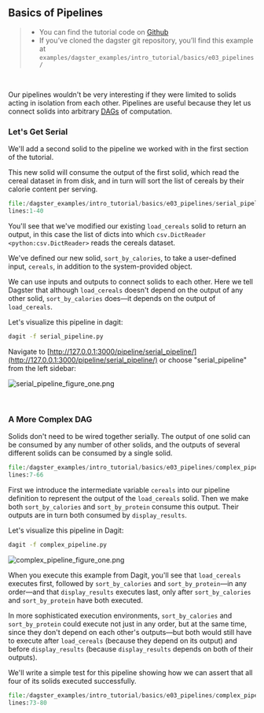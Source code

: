 
<DynamicMetaTags
  title="Basics of Pipelines | Dagster"
  description="Dagster is a system for building modern data applications."
/>


## Basics of Pipelines

> - You can find the tutorial code on
>   [Github](https://github.com/dagster-io/dagster/tree/master/examples/dagster_examples/intro_tutorial/basics/e03_pipelines/)
> - If you’ve cloned the dagster git repository, you’ll find this example at
>   `examples/dagster_examples/intro_tutorial/basics/e03_pipelines/`

<br />

Our pipelines wouldn't be very interesting if they were limited to solids acting in isolation from
each other. Pipelines are useful because they let us connect solids into arbitrary
[DAGs](https://en.wikipedia.org/wiki/Directed_acyclic_graph) of computation.

### Let's Get Serial

We'll add a second solid to the pipeline we worked with in the first section of the tutorial.

This new solid will consume the output of the first solid, which read the cereal dataset in from
disk, and in turn will sort the list of cereals by their calorie content per serving.

```python literalinclude emphasize-lines=16,20,38 caption=serial_pipeline.py
file:/dagster_examples/intro_tutorial/basics/e03_pipelines/serial_pipeline.py
lines:1-40
```

You'll see that we've modified our existing `load_cereals` solid to return an output, in this case
the list of dicts into which `csv.DictReader <python:csv.DictReader>` reads the cereals dataset.

We've defined our new solid, `sort_by_calories`, to take a user-defined input, `cereals`, in
addition to the system-provided <PyObject module="dagster" object="SystemComputeExecutionContext"
displayText="context" /> object.

We can use inputs and outputs to connect solids to each other. Here we tell Dagster that although
`load_cereals` doesn't depend on the output of any other solid, `sort_by_calories` does&mdash;it
depends on the output of `load_cereals`.

Let's visualize this pipeline in dagit:

```bash
dagit -f serial_pipeline.py
```

Navigate to
[http://127.0.0.1:3000/pipeline/serial_pipeline/](http://127.0.0.1:3000/pipeline/serial_pipeline/)
or choose "serial_pipeline" from the left sidebar:

![serial_pipeline_figure_one.png](/assets/images/tutorial/serial_pipeline_figure_one.png)

<br />

### A More Complex DAG

Solids don't need to be wired together serially. The output of one solid can be consumed by any
number of other solids, and the outputs of several different solids can be consumed by a single
solid.

```python literalinclude showLines emphasize-lines=55-59 startLine=7 caption=complex_pipeline.py
file:/dagster_examples/intro_tutorial/basics/e03_pipelines/complex_pipeline.py
lines:7-66
```

First we introduce the intermediate variable `cereals` into our pipeline definition to represent the
output of the `load_cereals` solid. Then we make both `sort_by_calories` and `sort_by_protein`
consume this output. Their outputs are in turn both consumed by `display_results`.

Let's visualize this pipeline in Dagit:

```bash
dagit -f complex_pipeline.py
```

![complex_pipeline_figure_one.png](/assets/images/tutorial/complex_pipeline_figure_one.png)

When you execute this example from Dagit, you'll see that `load_cereals` executes first, followed by
`sort_by_calories` and `sort_by_protein`&mdash;in any order&mdash;and that `display_results`
executes last, only after `sort_by_calories` and `sort_by_protein` have both executed.

In more sophisticated execution environments, `sort_by_calories` and `sort_by_protein` could execute
not just in any order, but at the same time, since they don't depend on each other's
outputs&mdash;but both would still have to execute after `load_cereals` (because they depend on its
output) and before `display_results` (because `display_results` depends on both of their outputs).

We'll write a simple test for this pipeline showing how we can assert that all four of its solids
executed successfully.

```python literalinclude showLines startLine=73 caption=complex_pipeline.py
file:/dagster_examples/intro_tutorial/basics/e03_pipelines/complex_pipeline.py
lines:73-80
```

<br />

<br />

